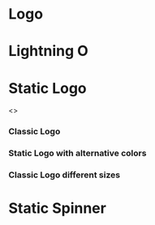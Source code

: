 
<Meta title="Logo" component={StaticLogo} />

# Logo

<Preview>
  <Story name="Logo">
    <Logo />
  </Story>
</Preview>

<Props of={Logo} />

# Lightning O

<Preview>
  <Story name="Lightning O">
    <LightningO />
  </Story>
</Preview>

<Props of={LightningO} />

# Static Logo

<Preview>
  <Story name="Static Logo">
    <>
      <h3>Classic Logo</h3>
      <StaticLogo />
      <h3>Static Logo with alternative colors</h3>
      <StaticLogo primaryColor={'#db7093'} secondaryColor={'#2f9c0a'} />
      <h3>Classic Logo different sizes</h3>
      <div style={{ display: 'inline-flex', alignItems: 'center' }}>
        <StaticLogo size={'75px'} />
        <StaticLogo size={'100px'} />
        <StaticLogo size={'150px'} />
      </div>
    </>
  </Story>
</Preview>

<Props of={StaticLogo} />

# Static Spinner

<Preview>
  <Story name="Static Spinner Logo">
    <StaticSpinnerLogo />
  </Story>
</Preview>

<Props of={StaticSpinnerLogo} />
